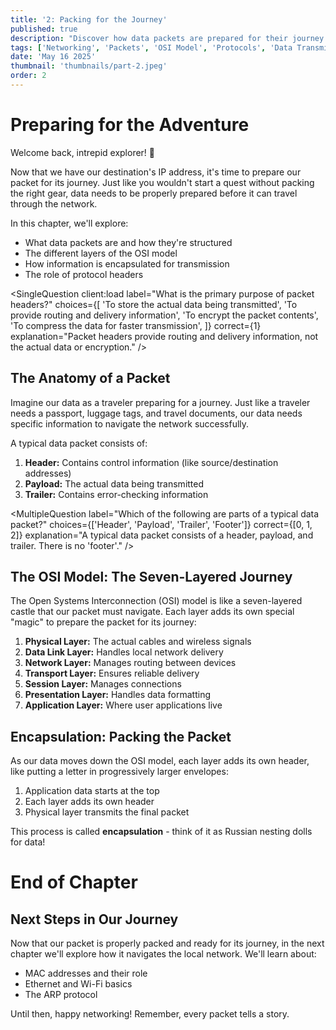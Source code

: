 ```yaml
---
title: '2: Packing for the Journey'
published: true
description: "Discover how data packets are prepared for their journey through the network. We'll explore packet structure, headers, and the OSI model in this chapter of our networking adventure."
tags: ['Networking', 'Packets', 'OSI Model', 'Protocols', 'Data Transmission']
date: 'May 16 2025'
thumbnail: 'thumbnails/part-2.jpeg'
order: 2
---
```



<Begin />

# Preparing for the Adventure

Welcome back, intrepid explorer! 🎒

Now that we have our destination's IP address, it's time to prepare our packet for its journey. Just like you wouldn't start a quest without packing the right gear, data needs to be properly prepared before it can travel through the network.

In this chapter, we'll explore:

- What data packets are and how they're structured
- The different layers of the OSI model
- How information is encapsulated for transmission
- The role of protocol headers

<SingleQuestion
  client:load
  label="What is the primary purpose of packet headers?"
  choices={[
    'To store the actual data being transmitted',
    'To provide routing and delivery information',
    'To encrypt the packet contents',
    'To compress the data for faster transmission',
  ]}
  correct={1}
  explanation="Packet headers provide routing and delivery information, not the actual data or encryption."
/>
<Spliter />

## The Anatomy of a Packet

Imagine our data as a traveler preparing for a journey. Just like a traveler needs a passport, luggage tags, and travel documents, our data needs specific information to navigate the network successfully.

<Spliter />

A typical data packet consists of:

1. **Header:** Contains control information (like source/destination addresses)
2. **Payload:** The actual data being transmitted
3. **Trailer:** Contains error-checking information

<MultipleQuestion
  label="Which of the following are parts of a typical data packet?"
  choices={['Header', 'Payload', 'Trailer', 'Footer']}
  correct={[0, 1, 2]}
  explanation="A typical data packet consists of a header, payload, and trailer. There is no 'footer'."
/>
<Spliter />

## The OSI Model: The Seven-Layered Journey

The Open Systems Interconnection (OSI) model is like a seven-layered castle that our packet must navigate. Each layer adds its own special "magic" to prepare the packet for its journey:

<Spliter />

1. **Physical Layer:** The actual cables and wireless signals
2. **Data Link Layer:** Handles local network delivery
3. **Network Layer:** Manages routing between devices
4. **Transport Layer:** Ensures reliable delivery
5. **Session Layer:** Manages connections
6. **Presentation Layer:** Handles data formatting
7. **Application Layer:** Where user applications live

<OpenQuestion
  label="Which OSI layer is responsible for routing between devices? (Type the layer name)"
  correct="Network Layer"
  explanation="The Network Layer (Layer 3) is responsible for routing packets between different devices on the network."
/>
<Spliter />

## Encapsulation: Packing the Packet

As our data moves down the OSI model, each layer adds its own header, like putting a letter in progressively larger envelopes:

<Spliter />

1. Application data starts at the top
2. Each layer adds its own header
3. Physical layer transmits the final packet

This process is called **encapsulation** - think of it as Russian nesting dolls for data!

<Spliter />

# End of Chapter

<Spliter />

## Next Steps in Our Journey

Now that our packet is properly packed and ready for its journey, in the next chapter we'll explore how it navigates the local network. We'll learn about:

- MAC addresses and their role
- Ethernet and Wi-Fi basics
- The ARP protocol

Until then, happy networking! Remember, every packet tells a story.

